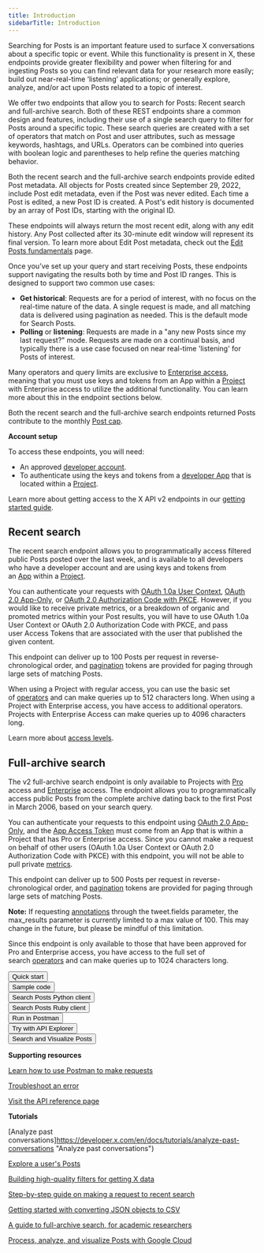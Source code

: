 ```yaml
---
title: Introduction
sidebarTitle: Introduction
---
```



Searching for Posts is an important feature used to surface X conversations about a specific topic or event. While this functionality is present in X, these endpoints provide greater flexibility and power when filtering for and ingesting Posts so you can find relevant data for your research more easily; build out near-real-time ‘listening’ applications; or generally explore, analyze, and/or act upon Posts related to a topic of interest. 

We offer two endpoints that allow you to search for Posts: Recent search and full-archive search. Both of these REST endpoints share a common design and features, including their use of a single search query to filter for Posts around a specific topic. These search queries are created with a set of operators that match on Post and user attributes, such as message keywords, hashtags, and URLs. Operators can be combined into queries with boolean logic and parentheses to help refine the queries matching behavior. 

Both the recent search and the full-archive search endpoints provide edited Post metadata. All objects for Posts created since September 29, 2022, include Post edit metadata, even if the Post was never edited. Each time a Post is edited, a new Post ID is created. A Post's edit history is documented by an array of Post IDs, starting with the original ID.

These endpoints will always return the most recent edit, along with any edit history. Any Post collected after its 30-minute edit window will represent its final version. To learn more about Edit Post metadata, check out the [Edit Posts fundamentals](/x-api/fundamentals/edit-tweets) page.

Once you’ve set up your query and start receiving Posts, these endpoints support navigating the results both by time and Post ID ranges. This is designed to support two common use cases: 

* **Get historical**: Requests are for a period of interest, with no focus on the real-time nature of the data. A single request is made, and all matching data is delivered using pagination as needed. This is the default mode for Search Posts.
* **Polling** or **listening**: Requests are made in a "any new Posts since my last request?" mode. Requests are made on a continual basis, and typically there is a use case focused on near real-time 'listening' for Posts of interest.

Many operators and query limits are exclusive to [Enterprise access](/x-api/getting-started/about-x-api), meaning that you must use keys and tokens from an App within a [Project](/resources/fundamentals/projects) with Enterprise access to utilize the additional functionality. You can learn more about this in the endpoint sections below.

Both the recent search and the full-archive search endpoints returned Posts contribute to the monthly [Post cap](/x-api/fundamentals/tweet-cap).

**Account setup**

To access these endpoints, you will need:

* An approved [developer account](https://developer.x.com/en/portal/petition/essential/basic-info).
* To authenticate using the keys and tokens from a [developer App](/resources/fundamentals/developer-apps) that is located within a [Project](/resources/fundamentals/projects). 

Learn more about getting access to the X API v2 endpoints in our [getting started guide](/x-api/getting-started/getting-access).

## Recent search

The recent search endpoint allows you to programmatically access filtered public Posts posted over the last week, and is available to all developers who have a developer account and are using keys and tokens from an [App](/resources/fundamentals/developer-apps) within a [Project](/resources/fundamentals/projects).

You can authenticate your requests with [OAuth 1.0a User Context](/resources/fundamentals/authentication), [OAuth 2.0 App-Only](/resources/fundamentals/authentication#app-only-authentication-and-oauth-2-0-bearer-token), or [OAuth 2.0 Authorization Code with PKCE](resources/fundamentals/authentication#oauth-2-0-authorization-code-flow-with-pkce-2). However, if you would like to receive private metrics, or a breakdown of organic and promoted metrics within your Post results, you will have to use OAuth 1.0a User Context or OAuth 2.0 Authorization Code with PKCE, and pass user Access Tokens that are associated with the user that published the given content. 

This endpoint can deliver up to 100 Posts per request in reverse-chronological order, and [pagination](/x-api/posts/search/integrate/paginate) tokens are provided for paging through large sets of matching Posts. 

When using a Project with regular access, you can use the basic set of [operators](https://developer.x.com/en/docs/x-api/posts/search/integrate/build-a-rule) and can make queries up to 512 characters long. When using a Project with Enterprise access, you have access to additional operators. Projects with Enterprise Access can make queries up to 4096 characters long.

Learn more about [access levels](/x-api/getting-started/about-x-api).


## Full-archive search

The v2 full-archive search endpoint is only available to Projects with [Pro](https://developer.twitter.com/en/docs/twitter-api/getting-started/about-twitter-api#v2-access-level "Pro") access and [Enterprise](/x-api/getting-started/about-x-api) access. The endpoint allows you to programmatically access public Posts from the complete archive dating back to the first Post in March 2006, based on your search query.

You can authenticate your requests to this endpoint using [OAuth 2.0 App-Only](/resources/fundamentals/authentication#app-only-authentication-and-oauth-2-0-bearer-token), and the [App Access Token](/resources/fundamentals/authentication#using-and-generating-an-app-only-bearer-token) must come from an App that is within a Project that has Pro or Enterprise access. Since you cannot make a request on behalf of other users (OAuth 1.0a User Context or OAuth 2.0 Authorization Code with PKCE) with this endpoint, you will not be able to pull private [metrics](/x-api/fundamentals/metrics). 

This endpoint can deliver up to 500 Posts per request in reverse-chronological order, and [pagination](/x-api/posts/search/integrate/paginate) tokens are provided for paging through large sets of matching Posts.

**Note:** If requesting [annotations](/x-api/fundamentals/tweet-annotations) through the tweet.fields parameter, the max_results parameter is currently limited to a max value of 100. This may change in the future, but please be mindful of this limitation.

Since this endpoint is only available to those that have been approved for Pro and Enterprise access, you have access to the full set of search [operators](https://developer.x.com/en/docs/x-api/posts/search/integrate/build-a-rule) and can make queries up to 1024 characters long.

<Button href="https://developer.x.com/en/docs/twitter-api/tweets/search/quick-start.html">
  Quick start
</Button>
<br/>
<Button href="https://github.com/xdevplatform/Twitter-API-v2-sample-code">
  Sample code
</Button>
<br/>
<Button href="https://github.com/xdevplatform/search-tweets-python">
  Search Posts Python client
</Button>
<br/>
<Button href="https://github.com/xdevplatform/search-tweets-ruby">
  Search Posts Ruby client
</Button>
<br/>
<Button href="https://t.co/twitter-api-postman">
  Run in Postman
</Button>
<br/>
<Button href="https://developer.twitter.com/apitools/api?endpoint=/2/tweets/search/recent&method=get">
  Try with API Explorer
</Button>
<br/>
<Button href="https://developer.x.com/en/docs/tutorials/developer-guide--twitter-api-toolkit-for-google-cloud">
  Search and Visualize Posts
</Button>
<br/>

**Supporting resources**

[Learn how to use Postman to make requests](/tutorials/postman-getting-started)

[Troubleshoot an error](https://developer.x.com/en/support/x-api)

[Visit the API reference page](/x-api/posts/recent-search)

**Tutorials**

[Analyze past conversations]https://developer.x.com/en/docs/tutorials/analyze-past-conversations "Analyze past conversations")

[Explore a user's Posts](https://developer.x.com/en/docs/tutorials/explore-a-users-tweets "Explore a user's Posts")

[Building high-quality filters for getting X data](https://developer.x.com/en/docs/tutorials/building-high-quality-filters)

[Step-by-step guide on making a request to recent search](https://developer.x.com/en/docs/tutorials/step-by-step-guide-to-making-your-first-request-to-the-twitter-api-v2 "Step-by-step guide on making a request to recent search")

[Getting started with converting JSON objects to CSV](https://developer.x.com/en/docs/tutorials/five-ways-to-convert-a-json-object-to-csv "Getting started with converting JSON objects to CSV")

[A guide to full-archive search, for academic researchers](https://developer.x.com/en/docs/tutorials/getting-historical-tweets-using-the-full-archive-search-endpoint "A guide to full-archive search, for academic researchers")

[Process, analyze, and visualize Posts with Google Cloud](https://developer.x.com/en/docs/tutorials/developer-guide--twitter-api-toolkit-for-google-cloud "Process, analyze, and visualize Posts with Google Cloud")

